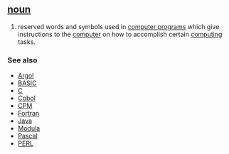 == [[noun]] ==
#reserved words and symbols used in [[computer program]]s which give instructions to the [[computer]] on how to accomplish certain [[computing]] tasks.

=== See also ===
*[[Argol]]
*[[BASIC]]
*[[C]]
*[[Cobol]]
*[[CPM]]
*[[Fortran]]
*[[Java]]
*[[Modula]]
*[[Pascal]]
*[[PERL]]